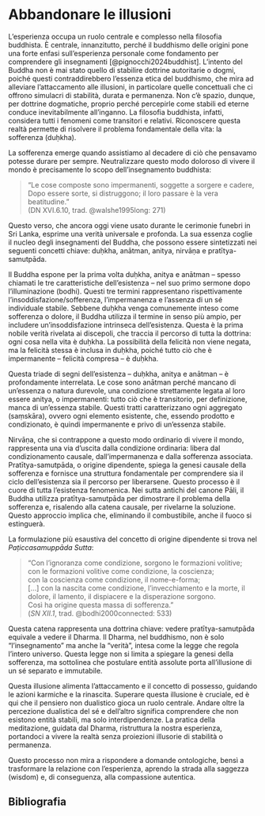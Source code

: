 # Abbandonare le illusioni {#sec-illusioni}

L’esperienza occupa un ruolo centrale e complesso nella filosofia buddhista. È centrale, innanzitutto, perché il buddhismo delle origini pone una forte enfasi sull’esperienza personale come fondamento per comprendere gli insegnamenti [@pignocchi2024buddhist]. L’intento del Buddha non è mai stato quello di stabilire dottrine autoritarie o dogmi, poiché questi contraddirebbero l’essenza etica del buddhismo, che mira ad alleviare l’attaccamento alle illusioni, in particolare quelle concettuali che ci offrono simulacri di stabilità, durata e permanenza. Non c’è spazio, dunque, per dottrine dogmatiche, proprio perché percepirle come stabili ed eterne conduce inevitabilmente all'inganno. La filosofia buddhista, infatti, considera tutti i fenomeni come transitori e relativi. Riconoscere questa realtà permette di risolvere il problema fondamentale della vita: la sofferenza (duḥkha). 

La sofferenza emerge quando assistiamo al decadere di ciò che pensavamo potesse durare per sempre. Neutralizzare questo modo doloroso di vivere il mondo è precisamente lo scopo dell’insegnamento buddhista: 

> "Le cose composte sono impermanenti, soggette a sorgere e cadere,  
> Dopo essere sorte, si distruggono; il loro passare è la vera beatitudine."  
> (DN XVI.6.10, trad. @walshe1995long: 271)

Questo verso, che ancora oggi viene usato durante le cerimonie funebri in Sri Lanka, esprime una verità universale e profonda. La sua essenza coglie il nucleo degli insegnamenti del Buddha, che possono essere sintetizzati nei seguenti concetti chiave: duḥkha, anātman, anitya, nirvāṇa e pratītya-samutpāda. 

Il Buddha espone per la prima volta duḥkha, anitya e anātman – spesso chiamati le tre caratteristiche dell’esistenza – nel suo primo sermone dopo l’illuminazione (bodhi). Questi tre termini rappresentano rispettivamente l’insoddisfazione/sofferenza, l’impermanenza e l’assenza di un sé individuale stabile. Sebbene duḥkha venga comunemente inteso come sofferenza o dolore, il Buddha utilizza il termine in senso più ampio, per includere un’insoddisfazione intrinseca dell’esistenza. Questa è la prima nobile verità rivelata ai discepoli, che traccia il percorso di tutta la dottrina: ogni cosa nella vita è duḥkha. La possibilità della felicità non viene negata, ma la felicità stessa è inclusa in duḥkha, poiché tutto ciò che è impermanente – felicità compresa – è duḥkha. 

Questa triade di segni dell’esistenza – duḥkha, anitya e anātman – è profondamente interrelata. Le cose sono anātman perché mancano di un’essenza o natura durevole, una condizione strettamente legata al loro essere anitya, o impermanenti: tutto ciò che è transitorio, per definizione, manca di un’essenza stabile. Questi tratti caratterizzano ogni aggregato (saṃskāra), ovvero ogni elemento esistente, che, essendo prodotto e condizionato, è quindi impermanente e privo di un’essenza stabile. 

Nirvāṇa, che si contrappone a questo modo ordinario di vivere il mondo, rappresenta una via d’uscita dalla condizione ordinaria: libera dal condizionamento causale, dall’impermanenza e dalla sofferenza associata. Pratītya-samutpāda, o origine dipendente, spiega la genesi causale della sofferenza e fornisce una struttura fondamentale per comprendere sia il ciclo dell’esistenza sia il percorso per liberarsene. Questo processo è il cuore di tutta l’esistenza fenomenica. Nei sutta antichi del canone Pāli, il Buddha utilizza pratītya-samutpāda per dimostrare il problema della sofferenza e, risalendo alla catena causale, per rivelarne la soluzione. Questo approccio implica che, eliminando il combustibile, anche il fuoco si estinguerà.

La formulazione più esaustiva del concetto di origine dipendente si trova nel *Paṭiccasamuppāda Sutta*:  

> "Con l’ignoranza come condizione, sorgono le formazioni volitive;  
> con le formazioni volitive come condizione, la coscienza;  
> con la coscienza come condizione, il nome-e-forma;  
> […] con la nascita come condizione, l’invecchiamento e la morte, il dolore, il lamento, il dispiacere e la disperazione sorgono.  
> Così ha origine questa massa di sofferenza."  
> (*SN XII.1*, trad. @bodhi2000connected: 533)

Questa catena rappresenta una dottrina chiave: vedere pratītya-samutpāda equivale a vedere il Dharma. Il Dharma, nel buddhismo, non è solo “l’insegnamento” ma anche la “verità”, intesa come la legge che regola l’intero universo. Questa legge non si limita a spiegare la genesi della sofferenza, ma sottolinea che postulare entità assolute porta all’illusione di un sé separato e immutabile. 

Questa illusione alimenta l’attaccamento e il concetto di possesso, guidando le azioni karmiche e la rinascita. Superare questa illusione è cruciale, ed è qui che il pensiero non dualistico gioca un ruolo centrale. Andare oltre la percezione dualistica del sé e dell’altro significa comprendere che non esistono entità stabili, ma solo interdipendenze. La pratica della meditazione, guidata dal Dharma, ristruttura la nostra esperienza, portandoci a vivere la realtà senza proiezioni illusorie di stabilità o permanenza.

Questo processo non mira a rispondere a domande ontologiche, bensì a trasformare la relazione con l’esperienza, aprendo la strada alla saggezza (wisdom) e, di conseguenza, alla compassione autentica.

## Bibliografia {.unnumbered}
